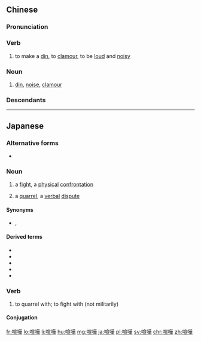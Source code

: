 {{also|喧哗}}

==Chinese==
{{zh-forms|s=喧哗|t2=諠譁|t3=喧譁}}

===Pronunciation===
{{zh-pron
|m=xuānhuá
|c=hyun1 waa1
|mn=qz,xm,zz:soan-hôa/tw:soan-hoa
|cat=v
}}

===Verb===
{{zh-verb}}

# to make a [[din]], to [[clamour]], to be [[loud]] and [[noisy]]

===Noun===
{{zh-verb}}

# [[din]], [[noise]], [[clamour]]

===Descendants===
{{CJKV||けんか}}

----

==Japanese==
{{wikipedia|lang=ja}}
{{ja-kanjitab|けん|か|yomi=on}}

===Alternative forms===
* {{ja-r|ケンカ}}

===Noun===
{{ja-noun|けんか}}

# a [[fight]], a [[physical]] [[confrontation]]
#: {{ja-usex|'''喧嘩'''を売ってんのか？|'''けんか''' を うってん の か？|Are you looking for a '''fight'''?}}
# a [[quarrel]], a [[verbal]] [[dispute]]
#: {{ja-usex|痴話'''喧嘩'''だ。|ちわ'''げんか''' だ。|It's a lovers' quarrel.}}

====Synonyms====
* {{sense|a quarrel}} {{l|ja|口喧嘩}}, {{l|ja|口論}}

====Derived terms====
* {{ja-r|親子喧嘩|おやこげんか}}
* {{ja-r|喧嘩別れ|けんかわかれ}}
* {{ja-r|喧嘩を売る|けんか を うる}}
* {{ja-r|喧嘩を買う|けんか を かう}}
* {{ja-r|痴話喧嘩|ちわげんか}}

===Verb===
{{ja-verb-suru|けんか}}

# to quarrel with; to fight with (not militarily)

====Conjugation====
{{ja-suru|けんか}}

[[fr:喧嘩]]
[[lo:喧嘩]]
[[li:喧嘩]]
[[hu:喧嘩]]
[[mg:喧嘩]]
[[ja:喧嘩]]
[[pl:喧嘩]]
[[sv:喧嘩]]
[[chr:喧嘩]]
[[zh:喧嘩]]